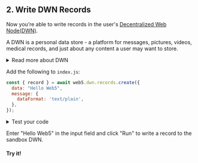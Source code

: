 <section class="docs-section">

## 2. Write DWN Records

Now you’re able to write records in the user's [Decentralized Web Node(DWN)](/docs/web5/learn/decentralized-web-nodes).

A DWN is a personal data store - a platform for messages, pictures, videos, medical records, and just about any content a user may want to store.

<details>
  <summary>Read more about DWN</summary>
  <p>
Your app should not store users' data in your centralized database. Instead, their data should be stored in their DWN. This is how the user retains ownership over their content. Through permissions, users can decide which apps can read, write, and delete content from their DWN.

The DWN exists in local storage under the name `dwn-info`. The DWN persists across browser sessions and can be synched across a user's devices.

A user can host their DWN in mulitple locations. The Web5 SDK is both browser and Node.js compliant, meaning you can use the same APIs on both client side and serverside.
</p>
</details>

Add the following to `index.js`:
```js
const { record } = await web5.dwn.records.create({
  data: "Hello Web5",
  message: {
    dataFormat: 'text/plain',
  },
});
```

<details>
  <summary>Test your code</summary>
  <p>
  Let's see what was just written to the DWN.

  In <code>index.js</code>, add the following line and save your file:
  ```js
  console.log('write result', record);
  ```

  Then from the terminal, run:
  ```bash
  node src/index.js
  ```

  You'll see the record that was written to the user's DWN. It will resemble:
  ```js
    write result _Record {}
  ```
  </p>
</details>

Enter "Hello Web5" in the input field and click "Run" to write a record to the sandbox DWN.

#### Try it!

</section>
